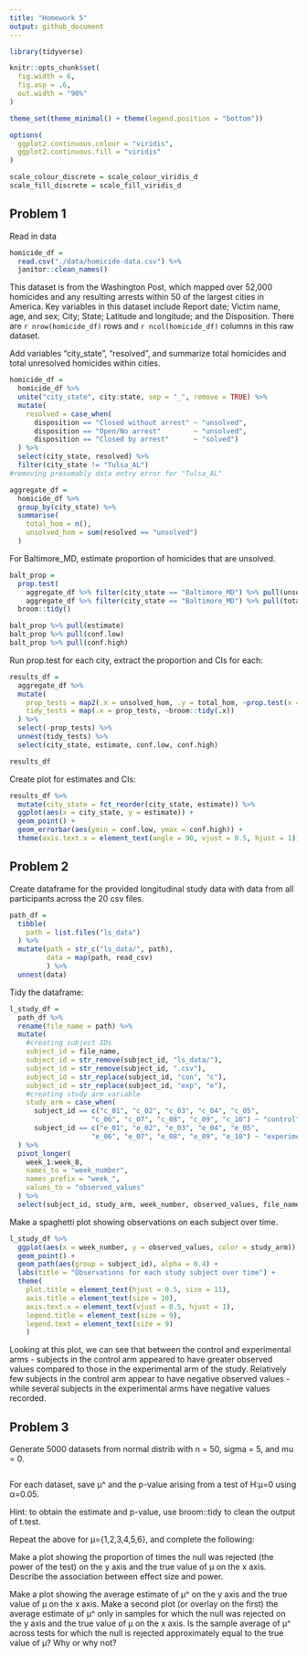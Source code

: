 ```yaml
---
title: "Homework 5"
output: github_document
---
```


```r
library(tidyverse)

knitr::opts_chunk$set(
  fig.width = 6, 
  fig.asp = .6,
  out.width = "90%"
)

theme_set(theme_minimal() + theme(legend.position = "bottom"))

options(
  ggplot2.continuous.colour = "viridis", 
  ggplot2.continuous.fill = "viridis"
)

scale_colour_discrete = scale_colour_viridis_d
scale_fill_discrete = scale_fill_viridis_d
```

## Problem 1

Read in data

```r
homicide_df = 
  read.csv("./data/homicide-data.csv") %>% 
  janitor::clean_names()
```

This dataset is from the Washington Post, which mapped over 52,000 homicides and any resulting arrests within 50 of the largest cities in America. Key variables in this dataset include Report date; Victim name, age, and sex; City; State; Latitude and longitude; and the Disposition. There are `r nrow(homicide_df)` rows and `r ncol(homicide_df)` columns in this raw dataset. 

Add variables "city_state", "resolved", and summarize total homicides and total unresolved homicides within cities. 

```r
homicide_df =
  homicide_df %>% 
  unite("city_state", city:state, sep = "_", remove = TRUE) %>% 
  mutate(
    resolved = case_when(
      disposition == "Closed without arrest" ~ "unsolved",
      disposition == "Open/No arrest"        ~ "unsolved",
      disposition == "Closed by arrest"      ~ "solved")
  ) %>% 
  select(city_state, resolved) %>% 
  filter(city_state != "Tulsa_AL")
#removing presumably data entry error for "Tulsa_AL"

aggregate_df = 
  homicide_df %>% 
  group_by(city_state) %>% 
  summarise(
    total_hom = n(),
    unsolved_hom = sum(resolved == "unsolved")
  )
```

For Baltimore_MD, estimate proportion of homicides that are unsolved. 

```r
balt_prop = 
  prop.test(
    aggregate_df %>% filter(city_state == "Baltimore_MD") %>% pull(unsolved_hom), 
    aggregate_df %>% filter(city_state == "Baltimore_MD") %>% pull(total_hom)) %>% 
  broom::tidy()

balt_prop %>% pull(estimate)
balt_prop %>% pull(conf.low) 
balt_prop %>% pull(conf.high)
```

Run prop.test for each city, extract the proportion and CIs for each:

```r
results_df = 
  aggregate_df %>%
  mutate(
    prop_tests = map2(.x = unsolved_hom, .y = total_hom, ~prop.test(x = .x, n = .y)), 
    tidy_tests = map(.x = prop_tests, ~broom::tidy(.x))
  ) %>% 
  select(-prop_tests) %>% 
  unnest(tidy_tests) %>% 
  select(city_state, estimate, conf.low, conf.high)

results_df
```

Create plot for estimates and CIs:

```r
results_df %>% 
  mutate(city_state = fct_reorder(city_state, estimate)) %>% 
  ggplot(aes(x = city_state, y = estimate)) +
  geom_point() +
  geom_errorbar(aes(ymin = conf.low, ymax = conf.high)) +
  theme(axis.text.x = element_text(angle = 90, vjust = 0.5, hjust = 1))
```

## Problem 2

Create dataframe for the provided longitudinal study data with data from all participants across the 20 csv files. 

```r
path_df = 
  tibble(
    path = list.files("ls_data")
  ) %>% 
  mutate(path = str_c("ls_data/", path),
         data = map(path, read_csv)
         ) %>% 
  unnest(data)
```

Tidy the dataframe:

```r
l_study_df = 
  path_df %>% 
  rename(file_name = path) %>% 
  mutate(
    #creating subject IDs
    subject_id = file_name,
    subject_id = str_remove(subject_id, "ls_data/"),
    subject_id = str_remove(subject_id, ".csv"),
    subject_id = str_replace(subject_id, "con", "c"),
    subject_id = str_replace(subject_id, "exp", "e"),
    #creating study arm variable
    study_arm = case_when(
      subject_id == c("c_01", "c_02", "c_03", "c_04", "c_05", 
                    "c_06", "c_07", "c_08", "c_09", "c_10") ~ "control",
      subject_id == c("e_01", "e_02", "e_03", "e_04", "e_05", 
                    "e_06", "e_07", "e_08", "e_09", "e_10") ~ "experimental")
  ) %>% 
  pivot_longer(
    week_1:week_8,
    names_to = "week_number",
    names_prefix = "week_",
    values_to = "observed_values"
  ) %>% 
  select(subject_id, study_arm, week_number, observed_values, file_name)
```

Make a spaghetti plot showing observations on each subject over time. 

```r
l_study_df %>% 
  ggplot(aes(x = week_number, y = observed_values, color = study_arm)) + 
  geom_point() +
  geom_path(aes(group = subject_id), alpha = 0.4) + 
  labs(title = "Observations for each study subject over time") +
  theme(
    plot.title = element_text(hjust = 0.5, size = 11),
    axis.title = element_text(size = 10),
    axis.text.x = element_text(vjust = 0.5, hjust = 1),
    legend.title = element_text(size = 9),
    legend.text = element_text(size = 9)
    )
```

Looking at this plot, we can see that between the control and experimental arms - subjects in the control arm appeared to have greater observed values compared to those in the experimental arm of the study. Relatively few subjects in the control arm appear to have negative observed values - while several subjects in the experimental arms have negative values recorded. 

## Problem 3

Generate 5000 datasets from normal distrib with n = 50, sigma = 5, and mu = 0. 

```r

```

For each dataset, save μ^ and the p-value arising from a test of H:μ=0 using α=0.05. 

Hint: to obtain the estimate and p-value, use broom::tidy to clean the output of t.test.

Repeat the above for μ={1,2,3,4,5,6}, and complete the following:

Make a plot showing the proportion of times the null was rejected (the power of the test) on the y axis and the true value of μ on the x axis. Describe the association between effect size and power.

Make a plot showing the average estimate of μ^ on the y axis and the true value of μ on the x axis. Make a second plot (or overlay on the first) the average estimate of μ^ only in samples for which the null was rejected on the y axis and the true value of μ on the x axis. Is the sample average of μ^ across tests for which the null is rejected approximately equal to the true value of μ? Why or why not?
